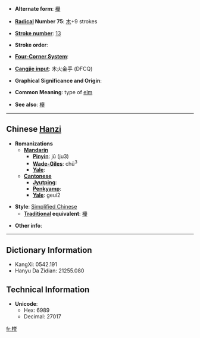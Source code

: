 * '''Alternate form''': [[櫸]]

* '''[[Wiktionary:Chinese radical index| Radical]] Number 75''': [[Wiktionary:Chinese radical index 木|木]]+9 strokes

* '''[[Wiktionary:Chinese total strokes index|Stroke number]]''': [[Wiktionary:Chinese total strokes index 13|13]]

* '''Stroke order''': 

* '''[[Wiktionary:Chinese four corner index|Four-Corner System]]''': 

* '''[[Wiktionary:Chinese Cangjie index|Cangjie input]]''': 木火金手 (DFCQ)

* '''Graphical Significance and Origin''': 

* '''Common Meaning''': type of [[elm]]

* '''See also''': [[欅]]<!-- seem to be variants of same char, [[zelkova]], which is related to [[elm]] -->

----

== Chinese [[Hanzi]] ==

* '''Romanizations'''
** '''[[Mandarin]]'''
*** '''[[Pinyin]]''': jǔ (ju3)
*** '''[[Wade-Giles]]''': chü<sup>3</sup>
*** '''[[Yale]]''': 
** '''[[Cantonese]]'''
*** '''[[Jyutping]]''':
*** '''[[Penkyamp]]''': 
*** '''[[Yale]]''': geui2

* '''Style''': [[Simplified Chinese]] 
** '''[[Traditional Chinese|Traditional]] equivalent''': [[櫸]]

* '''Other info''': 

----

== Dictionary Information ==

* KangXi: 0542.191
* Hanyu Da Zidian: 21255.080

== Technical Information ==

* '''Unicode''':
** Hex: 6989
** Decimal: 27017

[[fr:榉]]